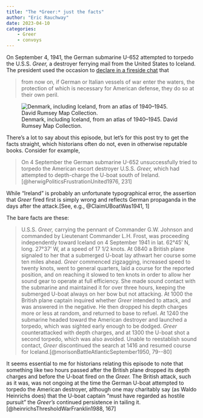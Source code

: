 ```yaml
---
title: "The *Greer:* just the facts"
author: "Eric Rauchway"
date: 2023-04-10
categories:
    - Greer
    - convoys
---
```


On September 4, 1941, the German submarine U-652 attempted to torpedo the U.S.S. *Greer,* a destroyer ferrying mail from the United States to Iceland. The president used the occasion to [declare in a fireside chat](http://www.fdrlibrary.marist.edu/_resources/images/msf/msf01443) that

>from now on, if German or Italian vessels of war enter the waters, the protection of which is necessary for American defense, they do so at their own peril.

![Denmark, including Iceland, from an atlas of 1940--1945. David Rumsey Map Collection.](12248087.jpg)

There's a lot to say about this episode, but let's for this post try to get the facts straight, which historians often do not, even in otherwise reputable books. Consider for example,

>On 4 September the German submarine U-652 unsuccessfully tried to torpedo the American escort destroyer U.S.S. *Greer,* which had attempted to depth-charge the U-boat south of Ireland.[@herwigPoliticsFrustrationUnited1976, 231]

While "Ireland" is probably an unfortunate typographical error, the assertion that *Greer* fired first is simply wrong and reflects German propaganda in the days after the attack.[See, e.g.,  @ClaimUBoatWas1941, 1]

The bare facts are these:

>U.S.S. *Greer,* carrying the pennant of Commander G.W. Johnson and commanded by Lieutenant Commander L.H. Frost, was proceeding independently toward Iceland on 4 September 1941 in lat. 62°45' N, long. 27°37' W, at a speed of 17 1/2 knots. At 0840 a British plane signaled to her that a submerged U-boat lay athwart her course some ten miles ahead. *Greer* commenced zigzagging, increased speed to twenty knots, went to general quarters, laid a course for the reported position, and on reaching it slowed to ten knots in order to allow her sound gear to operate at full efficiency. She made sound contact with the submarine and maintained it for over three hours, keeping the submerged U-boat always on her bow but not attacking. At 1000 the British plane captain inquired whether *Greer* intended to attack, and was answered in the negative. He then dropped his depth charges more or less at random, and returned to base to refuel. At 1240 the submarine headed toward the American destroyer and launched a torpedo, which was sighted early enough to be dodged. *Greer* counterattacked with depth charges, and at 1300 the U-boat shot a second torpedo, which was also avoided. Unable to reestablish sound contact, *Greer* discontinued the search at 1416 and resumed course for Iceland.[@morisonBattleAtlanticSeptember1950, 79--80]

It seems essential to me for historians relating this episode to note that something like two hours passed after the British plane dropped its depth charges and before the U-boat fired on the *Greer.* The British attack, such as it was, was not ongoing at the time the German U-boat attempted to torpedo the American destroyer, although one may charitably say (as Waldo Heinrichs does) that the U-boat captain "must have regarded as hostile pursuit" the *Greer's* continued persistence in tailing it.[@heinrichsThresholdWarFranklin1988, 167]

